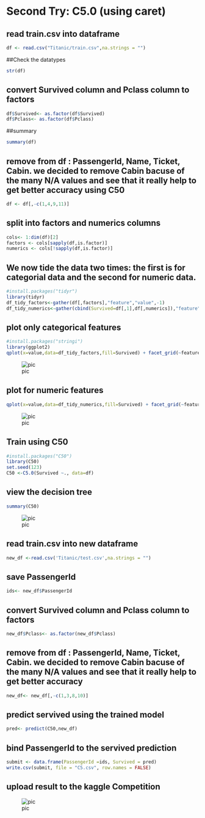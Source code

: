 # Second Try: C5.0 (using caret)

## read train.csv into dataframe
```{r}
df <- read.csv("Titanic/train.csv",na.strings = "")
```

##Check the datatypes
```{r}
str(df)
```

## convert Survived column and Pclass column to factors
```{r}
df$Survived<- as.factor(df$Survived)
df$Pclass<- as.factor(df$Pclass)
```

##summary
```{r}
summary(df)
```

## remove from df : PassengerId, Name, Ticket, Cabin. we decided to remove Cabin bacuse of the many N/A values and see that it really help to get better accuracy using C50
```{r}
df <- df[,-c(1,4,9,11)]
```

## split into factors and numerics columns
```{r}
cols<- 1:dim(df)[2]
factors <- cols[sapply(df,is.factor)]
numerics <- cols[!sapply(df,is.factor)]
```

## We now tide the data two times: the first is for categorial data and the second for numeric data.
```{r}
#install.packages("tidyr")
library(tidyr)
df_tidy_factors<-gather(df[,factors],"feature","value",-1)
df_tidy_numerics<-gather(cbind(Survived=df[,1],df[,numerics]),"feature","value",-1)
```
## plot only categorical features
```{r}
#install.packages("stringi")
library(ggplot2)
qplot(x=value,data=df_tidy_factors,fill=Survived) + facet_grid(~feature,scales="free")
```
![pic](/picture/C5_plot_1.PNG)


## plot for numeric features
```{r}
qplot(x=value,data=df_tidy_numerics,fill=Survived) + facet_grid(~feature,scales="free")
```
![pic](/picture/C5_plot_2.PNG)


## Train using C50
```{r}
#install.packages("C50")
library(C50)
set.seed(123)
C50 <-C5.0(Survived ~., data=df)
```

## view the decision tree
```{r}
summary(C50)
```
![pic](/picture/C5_summary.PNG)


## read train.csv into new dataframe
```{r}
new_df <-read.csv('Titanic/test.csv',na.strings = "")
```

## save PassengerId
```{r}
ids<- new_df$PassengerId
```

## convert Survived column and Pclass column to factors
```{r}
new_df$Pclass<- as.factor(new_df$Pclass)
```

## remove from df : PassengerId, Name, Ticket, Cabin. we decided to remove Cabin bacuse of the many N/A values and see that it really help to get better accuracy
```{r}
new_df<- new_df[,-c(1,3,8,10)]
```

## predict servived using the trained model
```{r}
pred<- predict(C50,new_df)
```

## bind PassengerId to the servived prediction
```{r}
submit <- data.frame(PassengerId =ids, Survived = pred)
write.csv(submit, file = "C5.csv", row.names = FALSE)
```
## upload result to the kaggle Competition
![pic](/picture/C5_Score.PNG)
